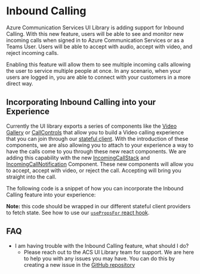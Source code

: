 
<Meta title="Concepts/Inbound Calling" />


# Inbound Calling

Azure Communication Services UI Library is adding support for Inbound Calling. With this new feature, users will
be able to see and monitor new incoming calls when signed in to Azure Communication Services or as a Teams User.
Users will be able to accept with audio, accept with video, and reject incoming calls.

Enabling this feature will allow them to see multiple incoming calls allowing the user to service multiple people
at once. In any scenario, when your users are logged in, you are able to connect with your customers in a more direct way.

## Incorporating Inbound Calling into your Experience

Currently the UI library exports a series of components like the [Video
Gallery](./?path=/docs/ui-components-videogallery--video-gallery) or
[CallControls](./?path=/docs/ui-components-controlbar--control-bar) that allow you to build a Video calling
experience that you can join through our [stateful client](./?path=/docs/quickstarts-statefulcallclient--page).
With the introduction of these components, we are also allowing you to attach to your experience a way to have
the calls come to you through these new react components. We are adding this capability with the new
[IncomingCallStack](./?path=/docs/ui-components-internal-inboundcalling-incomingcallstack--incoming-call-stack) and
[IncomingCallNotification](./?path=/docs/ui-components-internal-inboundcalling-incomingcallnotification--incoming-call-notification) Component.
These new components will allow you to accept, accept with video, or reject the call. Accepting will bring you straight into the call.

The following code is a snippet of how you can incorporate the Inbound Calling feature into your experience:

<Source code={InboundCallingSource} />

**Note:** this code should be wrapped in our different stateful client providers to fetch state. See how to use our [`usePropsFor` react hook](./?path=/docs/statefulclient-reacthooks-usepropsfor--page).

## FAQ

- I am having trouble with the Inbound Calling feature, what should I do?
  - Please reach out to the ACS UI Library team for support. We are here to help you with any issues you may have. You can do this
    by creating a new issue in the [GitHub repository](https://github.com/Azure/communication-ui-library/issues)

